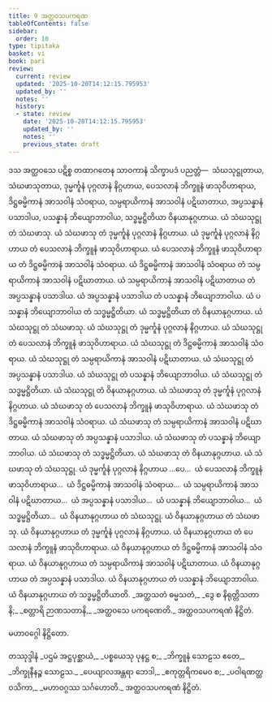 ```yaml
---
title: 9 အတ္ထဝသပကရဏ
tableOfContents: false
sidebar:
  order: 10
type: tipitaka
basket: vi
book: pari
review:
  current: review
  updated: '2025-10-20T14:12:15.795953'
  updated_by: ''
  notes: ''
  history:
  - state: review
    date: '2025-10-20T14:12:15.795953'
    updated_by: ''
    notes: ''
    previous_state: draft
---
```



<DynamicBreadcrumb />


<ReviewStatus review={frontmatter.review} showDetails={true} />

<HypothesisAnnotation frontmatter={frontmatter} />

<Division number="334" book="pari" e="ch" v="5" p="253">

<Paragraph number="1604" book="pari">
ဒသ အတ္ထဝသေ ပဋိစ္စ တထာဂတေန သာဝကာနံ သိက္ခာပဒံ ပညတ္တံ—  သံဃသုဋ္ဌုတာယ, သံဃဖာသုတာယ, ဒုမ္မင်္ကူနံ ပုဂ္ဂလာနံ နိဂ္ဂဟာယ, ပေသလာနံ ဘိက္ခူနံ ဖာသုဝိဟာရာယ, ဒိဋ္ဌဓမ္မိကာနံ အာသဝါနံ သံဝရာယ, သမ္ပရာယိကာနံ အာသဝါနံ ပဋိဃာတာယ, အပ္ပသန္နာနံ ပသာဒါယ, ပသန္နာနံ ဘိယျောဘာဝါယ, သဒ္ဓမ္မဋ္ဌိတိယာ ဝိနယာနုဂ္ဂဟာယ.
</Paragraph>

<Paragraph number="1605" book="pari">
ယံ သံဃသုဋ္ဌု တံ သံဃဖာသု. ယံ သံဃဖာသု တံ ဒုမ္မင်္ကူနံ ပုဂ္ဂလာနံ နိဂ္ဂဟာယ. ယံ ဒုမ္မင်္ကူနံ ပုဂ္ဂလာနံ နိဂ္ဂဟာယ တံ ပေသလာနံ ဘိက္ခူနံ ဖာသုဝိဟာရာယ. ယံ ပေသလာနံ ဘိက္ခူနံ ဖာသုဝိဟာရာယ တံ ဒိဋ္ဌဓမ္မိကာနံ အာသဝါနံ သံဝရာယ. ယံ ဒိဋ္ဌဓမ္မိကာနံ အာသဝါနံ သံဝရာယ တံ သမ္ပရာယိကာနံ အာသဝါနံ ပဋိဃာတာယ. ယံ သမ္ပရာယိကာနံ အာသဝါနံ ပဋိဃာတာယ တံ အပ္ပသန္နာနံ ပသာဒါယ. ယံ အပ္ပသန္နာနံ ပသာဒါယ တံ ပသန္နာနံ ဘိယျောဘာဝါယ. ယံ ပသန္နာနံ ဘိယျောဘာဝါယ တံ သဒ္ဓမ္မဋ္ဌိတိယာ. ယံ သဒ္ဓမ္မဋ္ဌိတိယာ တံ ဝိနယာနုဂ္ဂဟာယ.
</Paragraph>

<Paragraph number="1606" book="pari">
ယံ သံဃသုဋ္ဌု တံ သံဃဖာသု. ယံ သံဃသုဋ္ဌု တံ ဒုမ္မင်္ကူနံ ပုဂ္ဂလာနံ နိဂ္ဂဟာယ. ယံ သံဃသုဋ္ဌု တံ ပေသလာနံ ဘိက္ခူနံ ဖာသုဝိဟာရာယ. ယံ သံဃသုဋ္ဌု တံ ဒိဋ္ဌဓမ္မိကာနံ အာသဝါနံ သံဝရာယ. ယံ သံဃသုဋ္ဌု တံ သမ္ပရာယိကာနံ အာသဝါနံ ပဋိဃာတာယ. ယံ သံဃသုဋ္ဌု တံ အပ္ပသန္နာနံ ပသာဒါယ. ယံ သံဃသုဋ္ဌု တံ ပသန္နာနံ ဘိယျောဘာဝါယ. ယံ သံဃသုဋ္ဌု တံ သဒ္ဓမ္မဋ္ဌိတိယာ. ယံ သံဃသုဋ္ဌု တံ ဝိနယာနုဂ္ဂဟာယ.
</Paragraph>

<Paragraph number="1607" book="pari">
ယံ သံဃဖာသု တံ ဒုမ္မင်္ကူနံ ပုဂ္ဂလာနံ နိဂ္ဂဟာယ. ယံ သံဃဖာသု တံ ပေသလာနံ ဘိက္ခူနံ ဖာသုဝိဟာရာယ. ယံ သံဃဖာသု တံ ဒိဋ္ဌဓမ္မိကာနံ အာသဝါနံ သံဝရာယ. ယံ သံဃဖာသု တံ သမ္ပရာယိကာနံ အာသဝါနံ ပဋိဃာတာယ. ယံ သံဃဖာသု တံ အပ္ပသန္နာနံ ပသာဒါယ. ယံ သံဃဖာသု တံ ပသန္နာနံ ဘိယျောဘာဝါယ. ယံ သံဃဖာသု တံ သဒ္ဓမ္မဋ္ဌိတိယာ. ယံ သံဃဖာသု တံ ဝိနယာနုဂ္ဂဟာယ. ယံ သံဃဖာသု တံ သံဃသုဋ္ဌု.
</Paragraph>

<Paragraph number="1608" book="pari">
ယံ ဒုမ္မင်္ကူနံ ပုဂ္ဂလာနံ နိဂ္ဂဟာယ …ပေ…  ယံ ပေသလာနံ ဘိက္ခူနံ ဖာသုဝိဟာရာယ…  ယံ ဒိဋ္ဌဓမ္မိကာနံ အာသဝါနံ သံဝရာယ…  ယံ သမ္ပရာယိကာနံ အာသဝါနံ ပဋိဃာတာယ…  ယံ အပ္ပသန္နာနံ ပသာဒါယ…  ယံ ပသန္နာနံ ဘိယျောဘာဝါယ…  ယံ သဒ္ဓမ္မဋ္ဌိတိယာ…  ယံ ဝိနယာနုဂ္ဂဟာယ တံ သံဃသုဋ္ဌု. ယံ ဝိနယာနုဂ္ဂဟာယ တံ သံဃဖာသု. ယံ ဝိနယာနုဂ္ဂဟာယ တံ ဒုမ္မင်္ကူနံ ပုဂ္ဂလာနံ နိဂ္ဂဟာယ. ယံ ဝိနယာနုဂ္ဂဟာယ တံ ပေသလာနံ ဘိက္ခူနံ ဖာသုဝိဟာရာယ. ယံ ဝိနယာနုဂ္ဂဟာယ တံ ဒိဋ္ဌဓမ္မိကာနံ အာသဝါနံ သံဝရာယ. ယံ ဝိနယာနုဂ္ဂဟာယ တံ သမ္ပရာယိကာနံ အာသဝါနံ ပဋိဃာတာယ. ယံ ဝိနယာနုဂ္ဂဟာယ တံ အပ္ပသန္နာနံ ပသာဒါယ. ယံ ဝိနယာနုဂ္ဂဟာယ တံ ပသန္နာနံ ဘိယျောဘာဝါယ. ယံ ဝိနယာနုဂ္ဂဟာယ တံ သဒ္ဓမ္မဋ္ဌိတိယာတိ.
</Paragraph>

<Paragraph number="1609" type="verses" book="pari">
_အတ္ထသတံ ဓမ္မသတံ,_  
_ဒွေ စ နိရုတ္တိသတာနိ;_  
_စတ္တာရိ ဉာဏသတာနိ,_  
_အတ္ထဝသေ ပကရဏေတိ._  


</Paragraph>
</Division>

<Paragraph number="1610" type="center" book="pari">
အတ္ထဝသပကရဏံ နိဋ္ဌိတံ.

  
မဟာဝဂ္ဂေါ နိဋ္ဌိတော.



</Paragraph>

<Paragraph number="1611" type="center" book="pari">
တဿုဒ္ဒါနံ


</Paragraph>

<Paragraph number="1612" type="verses" book="pari">
_ပဌမံ အဋ္ဌပုစ္ဆာယံ,_  
_ပစ္စယေသု ပုနဋ္ဌ စ;_  
_ဘိက္ခူနံ သောဠသ ဧတေ,_  
_ဘိက္ခုနီနဉ္စ သောဠသ._  

</Paragraph>

<Paragraph number="1613" type="verses" book="pari">
_ပေယျာလအန္တရာ ဘေဒါ,_  
_ဧကုတ္တရိကမေဝ စ;_  
_ပဝါရဏတ္ထဝသိကာ,_  
_မဟာဝဂ္ဂဿ သင်္ဂဟောတိ._  


</Paragraph>

<Paragraph number="1614" type="center" book="pari">
အတ္ထဝသပကရဏံ နိဋ္ဌိတံ.
</Paragraph>